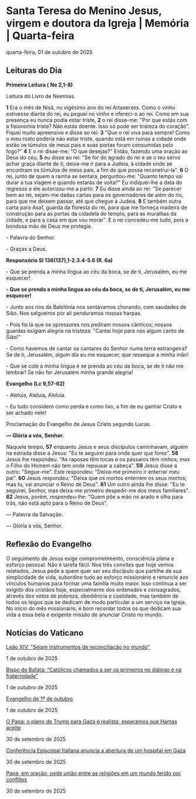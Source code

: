 
# Santa Teresa do Menino Jesus, virgem e doutora da Igreja | Memória | Quarta-feira

quarta-feira, 01 de outubro de 2025

## Leituras do Dia

**Primeira Leitura (** **Ne 2,1-8)**

Leitura do Livro de Neemias.

**1** Era o mês de Nisã, no vigésimo ano do rei Artaxerxes. Como o vinho estivesse diante do rei, eu peguei no vinho e ofereci-o ao rei. Como em sua presença eu nunca podia estar triste, **2** o rei disse-me: "Por que estás com a fisionomia triste? Não estás doente. Isso só pode ser tristeza do coração". Fiquei muito apreensivo e disse ao rei: **3** "Que o rei viva para sempre! Como o meu rosto poderia não estar triste, quando está em ruínas a cidade onde estão os túmulos de meus pais e suas portas foram consumidas pelo fogo?" **4** E o rei disse-me: "O que desejas?" Então, fazendo uma oração ao Deus do céu, **5** eu disse ao rei: "Se for do agrado do rei e se o teu servo achar graça diante de ti, deixa-me ir para a Judeia, à cidade onde se encontram os túmulos de meus pais, a fim de que possa reconstruí-la". **6** O rei, junto de quem a rainha se sentara, perguntou-me: "Quanto tempo vai durar a tua viagem e quando estarás de volta?" Eu indiquei-lhe a data do regresso e ele autorizou-me a partir. **7** Eu disse ainda ao rei: "Se parecer bem ao rei, sejam-me dadas cartas para os governadores de além do rio, para que me deixem passar, até que chegue à Judeia. **8** E também outra carta para Asaf, guarda da floresta do rei, para que me forneça madeira de construção para as portas da cidadela do templo, para as muralhas da cidade, e para a casa em que vou morar". E o rei concedeu-me tudo, pois a bondosa mão de Deus me protegia.

\- Palavra do Senhor.

\- Graças a Deus.

**Responsório Sl 136(137),1-2.3.4-5.6 (R. 6a)**

\- Que se prenda a minha língua ao céu da boca, se de ti, Jerusalém, eu me esquecer!

**\- Que se prenda a minha língua ao céu da boca, se de ti, Jerusalém, eu me esquecer!**

\- Junto aos rios da Babilônia nos sentávamos chorando, com saudades de Sião. Nos salgueiros por ali penduramos nossas harpas.

\- Pois foi lá que os opressores nos pediram nossos cânticos; nossos guardas exigiam alegria na tristeza: "Cantai hoje para nós algum canto de Sião!"

\- Como havemos de cantar os cantares do Senhor numa terra estrangeira? Se de ti, Jerusalém, algum dia eu me esquecer, que resseque a minha mão! 

\- Que se cole a minha língua e se prenda ao céu da boca, se de ti não me lembrar! Se não for Jerusalém minha grande alegria! 

**Evangelho (Lc 9,57-62)**

\- Aleluia, Aleluia, Aleluia.

\- Eu tudo considero como perda e como lixo, a fim de eu ganhar Cristo e ser achado nele!

Proclamação do Evangelho de Jesus Cristo segundo Lucas.

**— Glória a vós, Senhor.**

Naquele tempo, **57** enquanto Jesus e seus discípulos caminhavam, alguém na estrada disse a Jesus: "Eu te seguirei para onde quer que fores". **58** Jesus lhe respondeu: "As raposas têm tocas e os pássaros têm ninhos; mas o Filho do Homem não tem onde repousar a cabeça". **59** Jesus disse a outro: "Segue-me". Este respondeu: "Deixa-me primeiro ir enterrar meu pai". **60** Jesus respondeu: "Deixa que os mortos enterrem os seus mortos; mas tu, vai anunciar o Reino de Deus". **61** Um outro ainda lhe disse: "Eu te seguirei, Senhor, mas deixa-me primeiro despedir-me dos meus familiares". **62** Jesus, porém, respondeu-lhe: "Quem põe a mão no arado e olha para trás, não está apto para o Reino de Deus".

 — Palavra da Salvação.

 — Glória a vós, Senhor.

## Reflexão do Evangelho

 O seguimento de Jesus exige comprometimento, consciência plena e esforço pessoal. Não é tarefa fácil. Nos três convites que hoje vemos relatados, Jesus pede a quem quer ser seu discípulo que partilhe da sua simplicidade de vida, subordine tudo ao esforço missionário e renuncie aos vínculos humanos para formar uma família muito maior. Isso continua a ser exigido dos cristãos hoje, especialmente dos ordenados e consagrados, através dos votos de pobreza, obediência e castidade, mas também de todos os leigos que se dedicam de modo particular a um serviço na Igreja. No início do mês missionário, é bom recordar todos os que dedicam sua vida a essa bela e exigente missão de anunciar Cristo no mundo.

## Notícias do Vaticano

[Leão XIV: "Sejam instrumentos de reconciliação no mundo"](https://www.vaticannews.va/pt/papa/news/2025-10/papa-leao-xiv-catequese-audiencia-geral-instrumentos-paz-mundo.html) 

1 de outubro de 2025

[Bispo de Bafatá: “Católicos chamados a ser os primeiros no diálogo e na fraternidade”](https://www.vaticannews.va/pt/africa/news/2025-10/dom-quematcha-bafata-catolicos-primeiros-dialogo-fraternidade.html) 

1 de outubro de 2025

[Evangelho de 1º de outubro](https://www.vaticannews.va/pt/igreja/news/2025-10/evangelho-01-outubro-2025-dom-mario-spaki.html) 

1 de outubro de 2025

[O Papa: o plano de Trump para Gaza é realista, esperamos que Hamas aceite](https://www.vaticannews.va/pt/papa/news/2025-09/papa-plano-trump-gaza-realista-esperamos-hamas.html) 

30 de setembro de 2025

[Conferência Episcopal Italiana anuncia a abertura de um hospital em Gaza](https://www.vaticannews.va/pt/igreja/news/2025-09/cei-anuncia-abertura-hospital-gaza.html) 

30 de setembro de 2025

[Papa, em oração, pede união entre as religiões em um mundo ferido por conflitos](https://www.vaticannews.va/pt/papa/news/2025-09/papa-leao-xiv-video-intencao-oracao-outubro-dialogo-pela-paz-25.html) 

30 de setembro de 2025